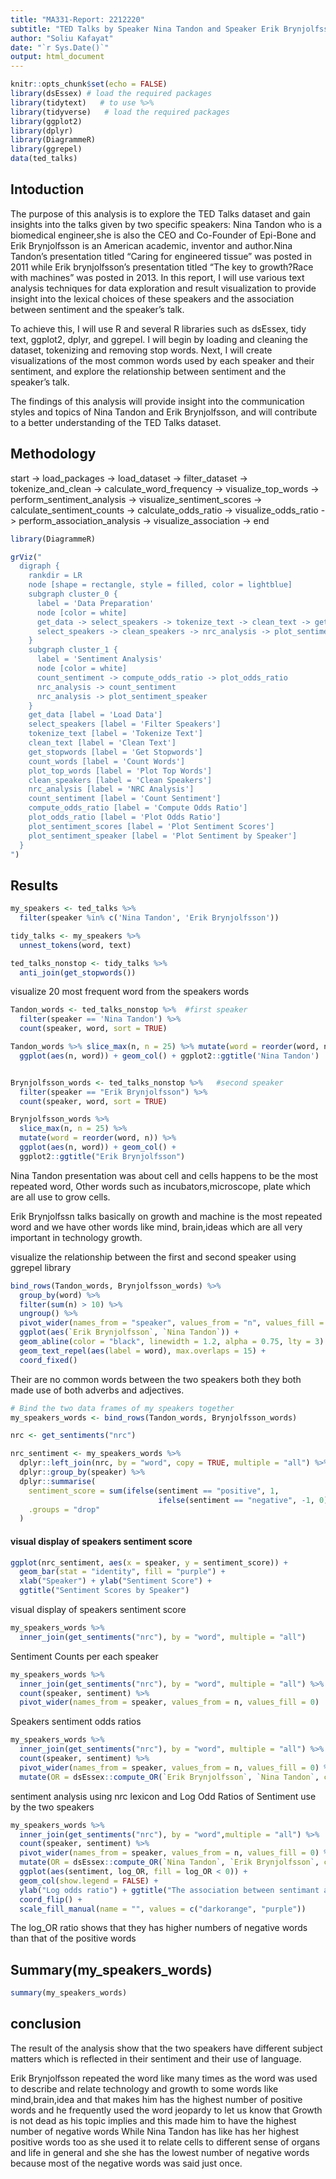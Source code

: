 ---
title: "MA331-Report: 2212220"
subtitle: "TED Talks by Speaker Nina Tandon and Speaker Erik Brynjolfsson"
author: "Soliu Kafayat"
date: "`r Sys.Date()`"
output: html_document
---

```{r setup, include=FALSE}
knitr::opts_chunk$set(echo = FALSE)
library(dsEssex) # load the required packages
library(tidytext)   # to use %>%
library(tidyverse)   # load the required packages
library(ggplot2)
library(dplyr)
library(DiagrammeR)
library(ggrepel)
data(ted_talks)
```




## Intoduction
The purpose of this analysis is to explore the TED Talks dataset and gain insights into the talks given by two specific speakers: Nina Tandon who is a biomedical engineer,she is also the CEO and Co-Founder of Epi-Bone  and Erik Brynjolfsson is an American academic, inventor and author.Nina Tandon's presentation titled "Caring for engineered tissue" was posted in 2011 while Erik brynjolfsson's presentation titled "The key to growth?Race with machines" was posted in 2013. In this report, I will use various text analysis techniques for data exploration and result visualization to provide insight into the lexical choices of these speakers and the association between sentiment and the speaker's talk.

To achieve this, I will use R and several R libraries such as dsEssex, tidy text, ggplot2, dplyr, and ggrepel. I will begin by loading and cleaning the dataset, tokenizing and removing stop words. Next, I will create visualizations of the most common words used by each speaker and their sentiment, and explore the relationship between sentiment and the speaker's talk.

The findings of this analysis will provide insight into the communication styles and topics of Nina Tandon and Erik Brynjolfsson, and will contribute to a better understanding of the TED Talks dataset.

## Methodology
start -> load_packages -> load_dataset -> filter_dataset -> tokenize_and_clean -> 
calculate_word_frequency -> visualize_top_words -> perform_sentiment_analysis -> 
visualize_sentiment_scores -> calculate_sentiment_counts -> calculate_odds_ratio -> 
visualize_odds_ratio -> perform_association_analysis -> visualize_association -> end
```{r fig.height=3}
library(DiagrammeR)

grViz("
  digraph {
    rankdir = LR
    node [shape = rectangle, style = filled, color = lightblue]
    subgraph cluster_0 {
      label = 'Data Preparation'
      node [color = white]
      get_data -> select_speakers -> tokenize_text -> clean_text -> get_stopwords -> count_words -> plot_top_words
      select_speakers -> clean_speakers -> nrc_analysis -> plot_sentiment_scores
    }
    subgraph cluster_1 {
      label = 'Sentiment Analysis'
      node [color = white]
      count_sentiment -> compute_odds_ratio -> plot_odds_ratio
      nrc_analysis -> count_sentiment
      nrc_analysis -> plot_sentiment_speaker
    }
    get_data [label = 'Load Data']
    select_speakers [label = 'Filter Speakers']
    tokenize_text [label = 'Tokenize Text']
    clean_text [label = 'Clean Text']
    get_stopwords [label = 'Get Stopwords']
    count_words [label = 'Count Words']
    plot_top_words [label = 'Plot Top Words']
    clean_speakers [label = 'Clean Speakers']
    nrc_analysis [label = 'NRC Analysis']
    count_sentiment [label = 'Count Sentiment']
    compute_odds_ratio [label = 'Compute Odds Ratio']
    plot_odds_ratio [label = 'Plot Odds Ratio']
    plot_sentiment_scores [label = 'Plot Sentiment Scores']
    plot_sentiment_speaker [label = 'Plot Sentiment by Speaker']
  }
")

```

## Results
```{r}
my_speakers <- ted_talks %>% 
  filter(speaker %in% c('Nina Tandon', 'Erik Brynjolfsson'))
```

```{r}
tidy_talks <- my_speakers %>% 
  unnest_tokens(word, text)
```
```{r include=FALSE}
ted_talks_nonstop <- tidy_talks %>%
  anti_join(get_stopwords())
```

visualize 20 most frequent word from the speakers words
```{r fig.height=5, fig.show='hold', fig.width=5, out.width="40%"}
Tandon_words <- ted_talks_nonstop %>%  #first speaker       
  filter(speaker == 'Nina Tandon') %>% 
  count(speaker, word, sort = TRUE)

Tandon_words %>% slice_max(n, n = 25) %>% mutate(word = reorder(word, n)) %>% 
  ggplot(aes(n, word)) + geom_col() + ggplot2::ggtitle('Nina Tandon')


Brynjolfsson_words <- ted_talks_nonstop %>%   #second speaker
  filter(speaker == "Erik Brynjolfsson") %>% 
  count(speaker, word, sort = TRUE)

Brynjolfsson_words %>% 
  slice_max(n, n = 25) %>%
  mutate(word = reorder(word, n)) %>%
  ggplot(aes(n, word)) + geom_col() +
  ggplot2::ggtitle("Erik Brynjolfsson")
```


Nina Tandon presentation was about cell and cells happens to be the most 
repeated word, Other words such as incubators,microscope, 
plate which are all use to grow cells.

Erik Brynjolfssn talks basically on growth and machine is the most repeated 
word and we have other words like mind, brain,ideas which are all very 
important in technology growth.

visualize the relationship between the first and second speaker using ggrepel
library
```{r}
bind_rows(Tandon_words, Brynjolfsson_words) %>%
  group_by(word) %>%
  filter(sum(n) > 10) %>%
  ungroup() %>%
  pivot_wider(names_from = "speaker", values_from = "n", values_fill = 0) %>%
  ggplot(aes(`Erik Brynjolfsson`, `Nina Tandon`)) +
  geom_abline(color = "black", linewidth = 1.2, alpha = 0.75, lty = 3) +
  geom_text_repel(aes(label = word), max.overlaps = 15) +
  coord_fixed()

```

Their are no common words between the two speakers both they both made use of both adverbs and adjectives. 
```{r}
# Bind the two data frames of my speakers together
my_speakers_words <- bind_rows(Tandon_words, Brynjolfsson_words)
```

```{r}
nrc <- get_sentiments("nrc")
```

```{r}
nrc_sentiment <- my_speakers_words %>%
  dplyr::left_join(nrc, by = "word", copy = TRUE, multiple = "all") %>%
  dplyr::group_by(speaker) %>%
  dplyr::summarise(
    sentiment_score = sum(ifelse(sentiment == "positive", 1, 
                                 ifelse(sentiment == "negative", -1, 0)), na.rm = TRUE),
    .groups = "drop"
  )
```

#### visual display of speakers sentiment score
```{r}
ggplot(nrc_sentiment, aes(x = speaker, y = sentiment_score)) +
  geom_bar(stat = "identity", fill = "purple") +
  xlab("Speaker") + ylab("Sentiment Score") +
  ggtitle("Sentiment Scores by Speaker")

```
 visual display of speakers sentiment score
```{r}
my_speakers_words %>%
  inner_join(get_sentiments("nrc"), by = "word", multiple = "all")

```

Sentiment Counts per each speaker
```{r}
my_speakers_words %>%
  inner_join(get_sentiments("nrc"), by = "word", multiple = "all") %>%
  count(speaker, sentiment) %>%
  pivot_wider(names_from = speaker, values_from = n, values_fill = 0)
```

Speakers sentiment odds ratios
```{r}
my_speakers_words %>%
  inner_join(get_sentiments("nrc"), by = "word", multiple = "all") %>%
  count(speaker, sentiment) %>%
  pivot_wider(names_from = speaker, values_from = n, values_fill = 0) %>%
  mutate(OR = dsEssex::compute_OR(`Erik Brynjolfsson`, `Nina Tandon`, correction = FALSE), log_OR = log(OR), sentiment = reorder(sentiment, log_OR))

```

sentiment analysis using nrc lexicon and Log Odd Ratios of Sentiment use by the
two speakers
```{r}
my_speakers_words %>%
  inner_join(get_sentiments("nrc"), by = "word",multiple = "all") %>%
  count(speaker, sentiment) %>%
  pivot_wider(names_from = speaker, values_from = n, values_fill = 0) %>%
  mutate(OR = dsEssex::compute_OR(`Nina Tandon`, `Erik Brynjolfsson`, correction = FALSE), log_OR = log(OR), sentiment = reorder(sentiment, log_OR)) %>%
  ggplot(aes(sentiment, log_OR, fill = log_OR < 0)) +
  geom_col(show.legend = FALSE) +
  ylab("Log odds ratio") + ggtitle("The association between sentimant and speaker's talk") +
  coord_flip() + 
  scale_fill_manual(name = "", values = c("darkorange", "purple"))
```

The log_OR ratio shows that they has higher numbers of negative words than
that of the positive words 

## Summary(my_speakers_words)
```{r}
summary(my_speakers_words)
```

## conclusion

The result of the analysis show that the two speakers have different subject
matters which is reflected in their sentiment and their use of language.

Erik Brynjolfsson repeated the word like many times as the word was used to 
describe and relate technology and growth to some words like mind,brain,idea
and that makes him has the  highest number of positive words and he frequently
used the word jeopardy to let us know that Growth is not dead as his topic
implies and this made him to have the highest number of  negative words While
Nina Tandon has like has her highest positive words too as she 
used it to relate cells to different sense of organs and life in general
and she she has the lowest number of negative words because most of the 
negative words was said just once.

